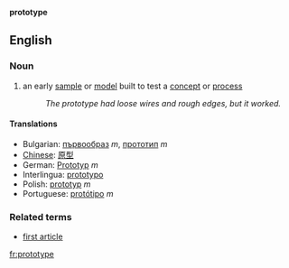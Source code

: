 '''prototype'''

==English==

===Noun===

# an early [[sample]] or [[model]] built to test a [[concept]] or [[process]]
#:''The prototype had loose wires and rough edges, but it worked.''

====Translations====

*Bulgarian: [[първообраз]] ''m'', [[прототип]] ''m''
*[[Chinese]]: [[原型]]
*German: [[Prototyp]] ''m''
*Interlingua: [[prototypo]]
*Polish: [[prototyp]] ''m''
*Portuguese: [[protótipo]] ''m''

===Related terms===
*[[first article]]

[[fr:prototype]]